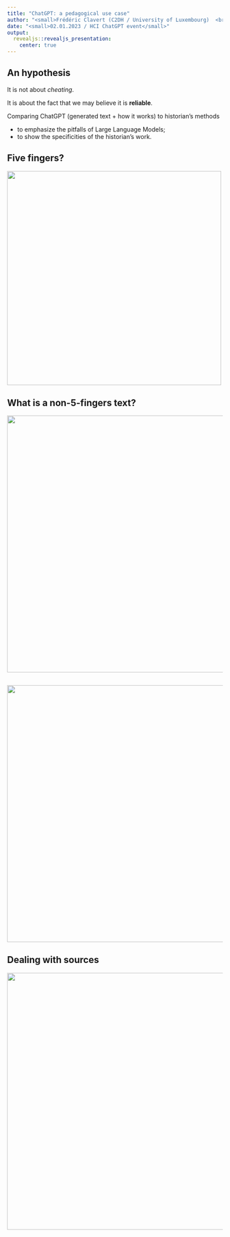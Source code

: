 ```yaml
---
title: "ChatGPT: a pedagogical use case"
author: "<small>Frédéric Clavert (C2DH / University of Luxembourg)  <br /> @inactinique@mastodon.social / frederic.clavert@uni.lu</small>"
date: "<small>02.01.2023 / HCI ChatGPT event</small>"
output:
  revealjs::revealjs_presentation:
    center: true
---
```


## An hypothesis

It is not about *cheating*.

It is about the fact that we may believe it is **reliable**.

Comparing ChatGPT (generated text + how it works) to historian's methods

- to emphasize the pitfalls of Large Language Models;
- to show the specificities of the historian's work.


## Five fingers?

<img src="img/monnet01.png" width="500px" style="border:none">

## What is a non-5-fingers text?

<img src="img/Jean_Monnet_01.jpg" width="600px" style="border:none">

## 

<img src="img/Jean_Monnet_01_annotated.jpg" width="600px" style="border:none">


## Dealing with sources

<img src="img/Jean_Monnet_02.jpg" width="600px" style="border:none">
